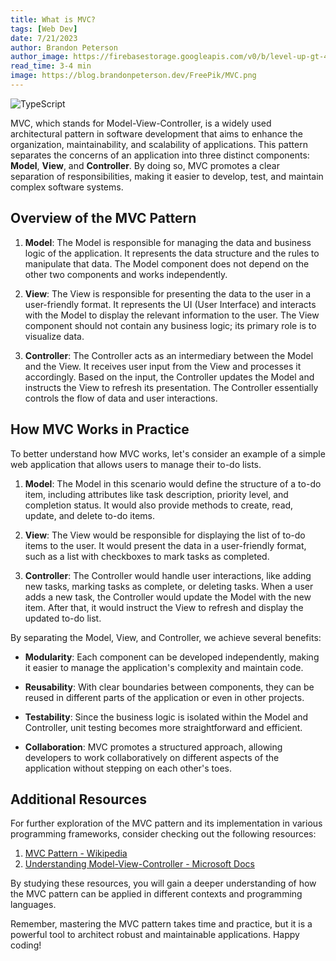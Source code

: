 ```yaml
---
title: What is MVC?
tags: [Web Dev]
date: 7/21/2023
author: Brandon Peterson
author_image: https://firebasestorage.googleapis.com/v0/b/level-up-gt-479b6.appspot.com/o/Brandon.webp?alt=media&token=f7cd367f-40c0-4237-87f2-b8ec11dcf411
read_time: 3-4 min
image: https://blog.brandonpeterson.dev/FreePik/MVC.png
---
```


![TypeScript](https://blog.brandonpeterson.dev/FreePik/MVC.png)

MVC, which stands for Model-View-Controller, is a widely used architectural pattern in software development that aims to enhance the organization, maintainability, and scalability of applications. This pattern separates the concerns of an application into three distinct components: **Model**, **View**, and **Controller**. By doing so, MVC promotes a clear separation of responsibilities, making it easier to develop, test, and maintain complex software systems.

## Overview of the MVC Pattern

1. **Model**: The Model is responsible for managing the data and business logic of the application. It represents the data structure and the rules to manipulate that data. The Model component does not depend on the other two components and works independently.

2. **View**: The View is responsible for presenting the data to the user in a user-friendly format. It represents the UI (User Interface) and interacts with the Model to display the relevant information to the user. The View component should not contain any business logic; its primary role is to visualize data.

3. **Controller**: The Controller acts as an intermediary between the Model and the View. It receives user input from the View and processes it accordingly. Based on the input, the Controller updates the Model and instructs the View to refresh its presentation. The Controller essentially controls the flow of data and user interactions.

## How MVC Works in Practice

To better understand how MVC works, let's consider an example of a simple web application that allows users to manage their to-do lists.

1. **Model**: The Model in this scenario would define the structure of a to-do item, including attributes like task description, priority level, and completion status. It would also provide methods to create, read, update, and delete to-do items.

2. **View**: The View would be responsible for displaying the list of to-do items to the user. It would present the data in a user-friendly format, such as a list with checkboxes to mark tasks as completed.

3. **Controller**: The Controller would handle user interactions, like adding new tasks, marking tasks as complete, or deleting tasks. When a user adds a new task, the Controller would update the Model with the new item. After that, it would instruct the View to refresh and display the updated to-do list.

By separating the Model, View, and Controller, we achieve several benefits:

- **Modularity**: Each component can be developed independently, making it easier to manage the application's complexity and maintain code.

- **Reusability**: With clear boundaries between components, they can be reused in different parts of the application or even in other projects.

- **Testability**: Since the business logic is isolated within the Model and Controller, unit testing becomes more straightforward and efficient.

- **Collaboration**: MVC promotes a structured approach, allowing developers to work collaboratively on different aspects of the application without stepping on each other's toes.

## Additional Resources

For further exploration of the MVC pattern and its implementation in various programming frameworks, consider checking out the following resources:

1. [MVC Pattern - Wikipedia](https://en.wikipedia.org/wiki/Model%E2%80%93view%E2%80%93controller)
2. [Understanding Model-View-Controller - Microsoft Docs](https://docs.microsoft.com/en-us/aspnet/core/mvc/overview?view=aspnetcore-5.0)

By studying these resources, you will gain a deeper understanding of how the MVC pattern can be applied in different contexts and programming languages.

Remember, mastering the MVC pattern takes time and practice, but it is a powerful tool to architect robust and maintainable applications. Happy coding!

